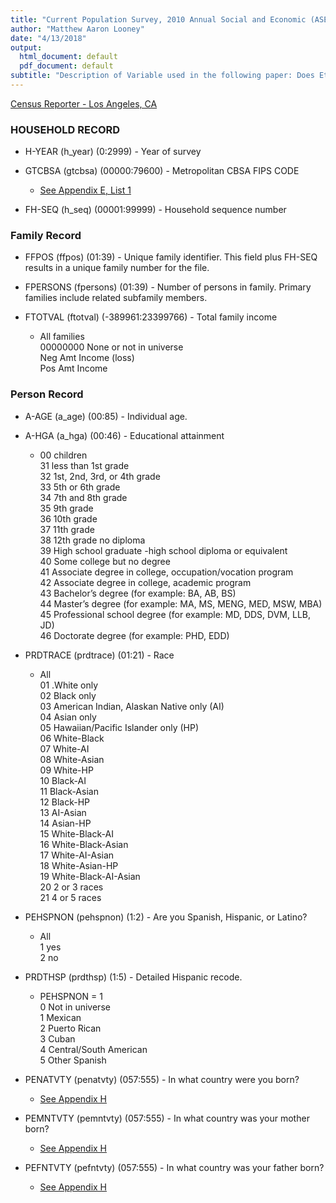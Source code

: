 ```yaml
---
title: "Current Population Survey, 2010 Annual Social and Economic (ASEC) Supplement"
author: "Matthew Aaron Looney"
date: "4/13/2018"
output:
  html_document: default
  pdf_document: default
subtitle: "Description of Variable used in the following paper: Does Ethnicity Influence Beer Consumption and Brand Choice?"
---
```


[Census Reporter - Los Angeles, CA](https://censusreporter.org/profiles/16000US0644000-los-angeles-ca/)

### HOUSEHOLD RECORD  
  
  
* H-YEAR (h_year) (0:2999)  - Year of survey  
  
  
* GTCBSA (gtcbsa) (00000:79600) - Metropolitan CBSA FIPS CODE  
    + [See Appendix E, List 1](file:///Users/malooney/Desktop/CPS_March_Codebook_2010.pdf#page=294)  

  
  
* FH-SEQ (h_seq) (00001:99999) - Household sequence number  
  
  
### Family Record
  
* FFPOS (ffpos) (01:39) - Unique family identifier. This field plus FH-SEQ results in a unique family number for the file.  
  
  
* FPERSONS (fpersons) (01:39) - Number of persons in family. Primary families include related subfamily members.  
  
  
* FTOTVAL (ftotval) (-389961:23399766) - Total family income  
    + All families  
      00000000 None or not in universe  
      Neg Amt Income (loss)  
      Pos Amt Income  
  
  
### Person Record  
  
  
* A-AGE (a_age) (00:85) - Individual age.  
  
  
* A-HGA (a_hga) (00:46) - Educational attainment  
    + 00 children  
      31 less than 1st grade  
      32 1st, 2nd, 3rd, or 4th grade  
      33 5th or 6th grade  
      34 7th and 8th grade  
      35 9th grade  
      36 10th grade  
      37 11th grade  
      38 12th grade no diploma  
      39 High school graduate -high school diploma or equivalent  
      40 Some college but no degree  
      41 Associate degree in college, occupation/vocation program  
      42 Associate degree in college, academic program  
      43 Bachelor's degree (for example: BA, AB, BS)  
      44 Master's degree (for example: MA, MS, MENG, MED, MSW, MBA)  
      45 Professional school degree (for example: MD, DDS, DVM, LLB, JD)  
      46 Doctorate degree (for example: PHD, EDD)  
  
  
* PRDTRACE (prdtrace) (01:21) - Race  
    + All  
      01 .White only  
      02 Black only  
      03 American Indian, Alaskan Native only (AI)  
      04 Asian only  
      05 Hawaiian/Pacific Islander only (HP)  
      06 White-Black  
      07 White-AI  
      08 White-Asian  
      09 White-HP  
      10 Black-AI  
      11 Black-Asian  
      12 Black-HP  
      13 AI-Asian  
      14 Asian-HP  
      15 White-Black-AI  
      16 White-Black-Asian  
      17 White-AI-Asian  
      18 White-Asian-HP  
      19 White-Black-AI-Asian  
      20 2 or 3 races  
      21 4 or 5 races  
  
  
* PEHSPNON (pehspnon) (1:2) - Are you Spanish, Hispanic, or Latino?  
    + All  
      1 yes  
      2 no  
  
  
* PRDTHSP (prdthsp) (1:5) - Detailed Hispanic recode.  
    + PEHSPNON = 1  
      0 Not in universe  
      1 Mexican  
      2 Puerto Rican  
      3 Cuban  
      4 Central/South American  
      5 Other Spanish  
  
  
* PENATVTY (penatvty) (057:555) - In what country were you born?  
    + [See Appendix H](file:///Users/malooney/Desktop/CPS_March_Codebook_2010.pdf#page=353)  
  
  
* PEMNTVTY (pemntvty) (057:555) - In what country was your mother born?  
    + [See Appendix H](file:///Users/malooney/Desktop/CPS_March_Codebook_2010.pdf#page=353)  
  
  
* PEFNTVTY (pefntvty) (057:555) - In what country was your father born?  
    + [See Appendix H](file:///Users/malooney/Desktop/CPS_March_Codebook_2010.pdf#page=353)  













